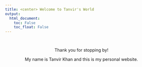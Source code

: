 ```yaml
---
title: <center> Welcome to Tanvir's World
output: 
  html_document:
    toc: False
    toc_float: False
---
```



<br>
<center>

Thank you for stopping by!

My name is Tanvir Khan and this is my personal website.

